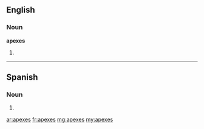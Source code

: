 ==English==

===Noun===
'''apexes'''

#{{plural of|apex}}

----
==Spanish==

===Noun===
{{infl|es|noun form|g=m|g2=p}}

# {{plural of|nocat=1|[[ápex#Spanish|ápex]]|lang=es}}

[[ar:apexes]]
[[fr:apexes]]
[[mg:apexes]]
[[my:apexes]]
